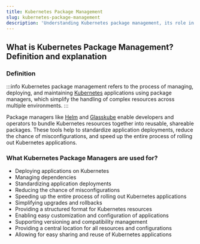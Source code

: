 ```yaml
---
title: Kubernetes Package Management
slug: kubernetes-package-management
description: 'Understanding Kubernetes package management, its role in Kubernetes application deployment, and how it simplifies the process of deploying, managing, and scaling applications'
---
```


## What is Kubernetes Package Management? Definition and explanation

### Definition

:::info
Kubernetes package management refers to the process of managing, deploying, and maintaining [Kubernetes](/docs/glossary/kubernetes) applications using package managers, which simplify the handling of complex resources across multiple environments.
:::

Package managers like [Helm](/docs/glossary/helm) and [Glasskube](/products/package-manager/) enable developers and operators to bundle Kubernetes resources together into reusable, shareable packages. These tools help to standardize application deployments, reduce the chance of misconfigurations, and speed up the entire process of rolling out Kubernetes applications.

### What Kubernetes Package Managers are used for?

- Deploying applications on Kubernetes
- Managing dependencies
- Standardizing application deployments
- Reducing the chance of misconfigurations
- Speeding up the entire process of rolling out Kubernetes applications
- Simplifying upgrades and rollbacks
- Providing a structured format for Kubernetes resources
- Enabling easy customization and configuration of applications
- Supporting versioning and compatibility management
- Providing a central location for all resources and configurations
- Allowing for easy sharing and reuse of Kubernetes applications

